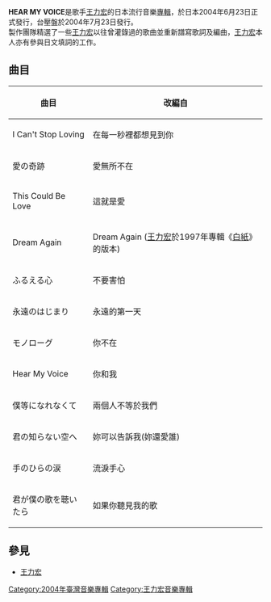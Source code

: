 {{Multiple issues|
{{Notability Unreferenced|time=2020-10-22T19:20:01+00:00}}
{{Unreferenced|time=2020-10-22T19:20:01+00:00}}
}}
{{Infobox Album
|Name = HEAR MY VOICE
|Type = 專輯
|Artist = 王力宏
|Cover = wanglihong_hearmyvoice.jpg
|Recorded = 
|Released = 2004年7月23日
|Genre = [[日本流行音樂|日本流行音樂]]
|Label = [[新力博德曼|新力博德曼]]
|Number =
|Length = 
|Producer = 
|Reviews =
|Last album = [[不可思議_(專輯)|不可思議]]<br/>(2003年)
|This album = '''HEAR MY VOICE'''<br/>(2004年)
|Next album = [[心中的日月|心中的日月]]<br/>(2004年)
}}

'''HEAR MY VOICE'''是歌手[[王力宏|王力宏]]的日本流行音樂[[音樂專輯|專輯]]，於日本2004年6月23日正式發行，台壓盤於2004年7月23日發行。<br/>製作團隊精選了一些[[王力宏|王力宏]]以往曾灌錄過的歌曲並重新譜寫歌詞及編曲，[[王力宏|王力宏]]本人亦有參與日文填詞的工作。

== 曲目 ==

{| class="wikitable"
! 曲目
! 改編自
|-
|I Can't Stop Loving
|在每一秒裡都想見到你
|-
|愛の奇跡
|愛無所不在
|-
|This Could Be Love
|這就是愛
|-
|Dream Again
|Dream Again ([[王力宏|王力宏]]於1997年專輯《[[白紙|白紙]]》的版本)
|-
|ふるえる心
|不要害怕
|-
|永遠のはじまり
|永遠的第一天
|-
|モノローグ
|你不在
|-
|Hear My Voice
|你和我
|-
|僕等になれなくて
|兩個人不等於我們
|-
|君の知らない空へ
|妳可以告訴我(妳還愛誰)
|-
|手のひらの涙
|流淚手心
|-
|君が僕の歌を聴いたら
|如果你聽見我的歌
|}

== 參見 ==
* [[王力宏|王力宏]]
{{Album-stub}}

{{王力宏}}

[[Category:2004年臺灣音樂專輯|Category:2004年臺灣音樂專輯]]
[[Category:王力宏音樂專輯|Category:王力宏音樂專輯]]